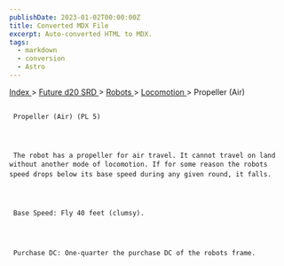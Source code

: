 ```yaml
---
publishDate: 2023-01-02T00:00:00Z
title: Converted MDX File
excerpt: Auto-converted HTML to MDX.
tags:
  - markdown
  - conversion
  - Astro
---
```


[
Index
](-index) >
[
Future d20 SRD
](future-d20-srd-index) >
[
Robots
](future-d20-srd-robots-index) >
[
Locomotion
](future-d20-srd-robots-locomotion-index) > Propeller (Air)

##

     Propeller (Air) (PL 5)




     The robot has a propeller for air travel. It cannot travel on land without another mode of locomotion. If for some reason the robots speed drops below its base speed during any given round, it falls.




     Base Speed: Fly 40 feet (clumsy).




     Purchase DC: One-quarter the purchase DC of the robots frame.
